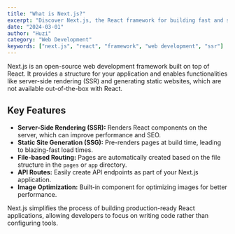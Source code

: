 ```yaml
---
title: "What is Next.js?"
excerpt: "Discover Next.js, the React framework for building fast and scalable web applications."
date: "2024-03-01"
author: "Huzi"
category: "Web Development"
keywords: ["next.js", "react", "framework", "web development", "ssr"]
---
```


Next.js is an open-source web development framework built on top of React. It provides a structure for your application and enables functionalities like server-side rendering (SSR) and generating static websites, which are not available out-of-the-box with React.

## Key Features

- **Server-Side Rendering (SSR):** Renders React components on the server, which can improve performance and SEO.
- **Static Site Generation (SSG):** Pre-renders pages at build time, leading to blazing-fast load times.
- **File-based Routing:** Pages are automatically created based on the file structure in the `pages` or `app` directory.
- **API Routes:** Easily create API endpoints as part of your Next.js application.
- **Image Optimization:** Built-in component for optimizing images for better performance.

Next.js simplifies the process of building production-ready React applications, allowing developers to focus on writing code rather than configuring tools.